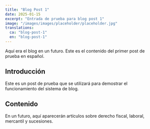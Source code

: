 ```yaml
---
title: "Blog Post 1"
date: 2025-01-15
excerpt: "Entrada de prueba para blog post 1"
image: "/images/images/placeholder/placeholder.jpg"
translations:
  ca: "blog-post-1"
  en: "blog-post-1"
---
```


Aquí era el blog en un futuro. Este es el contenido del primer post de prueba en español.

## Introducción

Este es un post de prueba que se utilizará para demostrar el funcionamiento del sistema de blog.

## Contenido

En un futuro, aquí aparecerán artículos sobre derecho fiscal, laboral, mercantil y sucesiones.

